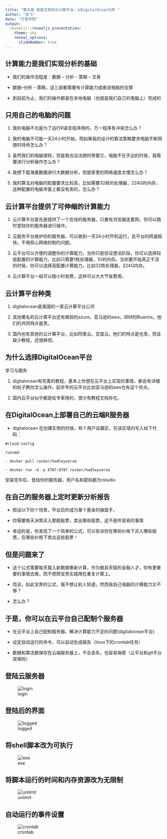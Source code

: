 ```yaml
---
title: "第五章 智能交易的云计算平台：以DigitalOcean为例 "
author: "邱飞"
date: "万里学院"
output:
  revealjs::revealjs_presentation:
    theme: sky
    reveal_options:
      slideNumber: true
---
```


## 计算能力是我们实现分析的基础 ##

* 我们的操作流程是：数据 -- 分析 -- 策略 -- 交易

* 数据--分析 -- 策略，这三部都需要有计算能力或者说电脑的支撑

* 到目前为止，我们的操作都是在本地电脑（也就是我们自己的电脑上）完成的

## 只用自己的电脑的问题 ##

1. 我的电脑不光是为了运行R语言程序用的，万一程序有冲突怎么办？

2. 我的电脑不可能一天24小时开始，而如果我的设计的算法策略要求电脑不断网随时待命怎么办？

3. 虽然我们的电脑很轻，但是我也没法随时带着它，电脑不在手边的时侯，我需要进行分析操作怎么办？

4. 我想下载海量数据进行大数据分析，但是家里的网络速度太慢怎么办？

5. 我的算法对电脑的配置要求比较高，比如需要32核的处理器，224G的内存，这种配置的电脑市面上都没有卖的，怎么办？

## 云计算平台提供了可伸缩的计算能力 ##

1. 云计算平台首先是提供了一个在线的服务器，只要有浏览器连着网，你可以随时登陆你的服务器进行操作。

2. 云服务平台维护你的服务器，可以做到一天24小时开机运行，且平台的网速超快，不用担心网络的制约问题。

3. 云平台可以方便的调整你的计算能力，当你只是验证想法阶段，你可以选择较低配置的计算能力，比如只需要1核处理器，1G的内存。当你要开始真正干活的时侯，你可以选择高配置计算能力，比如32核处理器，224G内存。

4. 云计算平台一般可以按小时收费，这样可以大大节省费用。


## 云计算平台种类 ##



1. digitalocean是美国的一家云计算平台公司

2. 其他著名的云计算平台还有微软的azure，亚马逊的aws，IBM的Bluemix。他们的共同特点是贵。

3. 国内也有其他的云计算平台，比如阿里云，百度云。他们的特点是也贵，而且缺少教程，还很麻烦。


## 为什么选择DigitalOcean平台 ##

学习与服务

1. digitalocean有完善的教程，基本上你想在云平台上实现的事情，都会有详细的帖子教你怎么操作。起步早的云平台比如亚马逊的aws也有这个优点。
   
2. 国内云平台似乎都是给专家用的，很少有教程文档存在。


## 在DigitalOcean上部署自己的云端R服务器 ##

* digitalocean 在创建实例的时侯，有个用户设置区，在该区域内写入如下代码：

`#cloud-config`

`runcmd:`

`  - docker pull rocker/hadleyverse`

`  - docker run -d -p 8787:8787 rocker/hadleyverse`

安装完毕后，登陆你的服务器，用户名和密码都为rstudio

## 在自己的服务器上定时更新分析报告 ##

* 假设以下你个场景，毕业后你成为某个基金的操盘手，

* 你需要每天决策买入那题股票，卖出哪些股票，这不是件容易的事情

* 幸运的是，你发现了一个简单的公式，可以告诉你在哪些价格下买入哪些股票，在哪些价格下卖出这些股票！

## 但是问题来了

* 这个公式需要每天载入新数据重新计算，作为极具天赋的金融人才，你有更重要的事情去做，而不想把宝贵实践用在重复计算上。

* 而且，如此宝贵的公式，我不想让别人知道，然而我自己电脑的计算能力又不够？

* 怎么办？

## 于是，你可以在云平台自己配制个服务器

* 在云平台上自己配制服务器，解决计算能力不足的问题(digitalocean平台)

* 设定自动运行的命令，可以自动生成报告（linux下的crontab任务）

* 数据和算法都保存在云端服务器上，不会丢失，也容易保密（云平台和git平台双保险）

## 登陆云服务器

![login](../pic/05-cron-login.png)

## 登陆后的界面

![logged](../pic/05-cron-logged.png)

## 将shell脚本改为可执行
![exe](../pic/05-cron-exe.png)

## 将脚本运行的时间和内存资源改为无限制

![unlimit](../pic/05-cron-unlimit.png)

## 自动运行的事件设置

![crontab](../pic/05-cron-tab.png)
